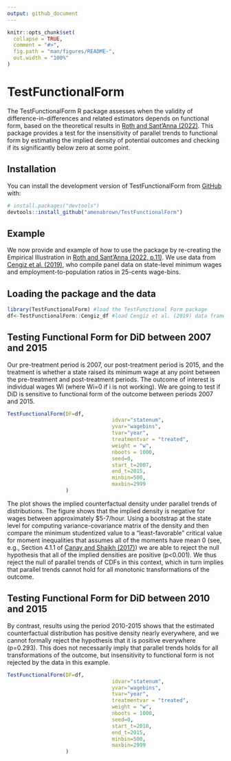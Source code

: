 ```yaml
---
output: github_document
---
```


<!-- README.md is generated from README.Rmd. Please edit that file -->

```r
knitr::opts_chunk$set(
  collapse = TRUE,
  comment = "#>",
  fig.path = "man/figures/README-",
  out.width = "100%"
)
```

# TestFunctionalForm

<!-- badges: start -->
<!-- badges: end -->

The TestFunctionalForm R package assesses when the validity of difference-in-differences and related estimators depends on functional form, based on the theoretical results in [Roth and Sant’Anna (2022)](https://jonathandroth.github.io/assets/files/2010.04814.pdf). This package provides a test for the insensitivity of parallel trends to functional form by estimating the implied density of potential outcomes and checking if its significantly below zero at some point.     

## Installation

You can install the development version of TestFunctionalForm from [GitHub](https://github.com/) with:

``` r
# install.packages("devtools")
devtools::install_github("amenabrown/TestFunctionalForm")
```

## Example

We now provide and example of how to use the package by re-creating the Empirical Illustration in [Roth and Sant’Anna (2022, p.11)](https://jonathandroth.github.io/assets/files/2010.04814.pdf). We
use data from [Cengiz et al. (2019)](https://doi.org/10.1093/qje/qjz014), who compile panel data on state-level minimum wages and employment-to-population ratios in 25-cents wage-bins.

## Loading the package and the data

```r
library(TestFunctionalForm) #load the TestFunctional Form package
df<-TestFunctionalForm::Cengiz_df #load Cengiz et al. (2019) data frame
```

## Testing Functional Form for DiD between 2007 and 2015  

Our pre-treatment period is 2007, our post-treatment period is 2015, and the treatment is whether a state raised its minimum wage at any point between the pre-treatment and post-treatment periods. The outcome of interest is individual wages Wi (where Wi=0 if i is not working). We are going to test if DiD is sensitive to functional form of the outcome between periods 2007 and 2015.
```r
TestFunctionalForm(DF=df,
                                  idvar="statenum", 
                                  yvar="wagebins",  
                                  tvar="year", 
                                  treatmentvar = "treated", 
                                  weight = "w", 
                                  nboots = 1000, 
                                  seed=0, 
                                  start_t=2007, 
                                  end_t=2015, 
                                  minbin=500, 
                                  maxbin=2999
                   )
```
The plot shows the implied counterfactual density under parallel trends of distributions. The figure shows that the implied density is negative for wages between approximately $5-7/hour. Using a bootstrap at the state level for computing variance-covariance matrix of the density and then compare the minimum studentized value to a “least-favorable” critical value for moment inequalities that assumes all of the moments have mean 0 (see, e.g., Section 4.1.1 of [Canay and Shaikh (2017)](https://www.econstor.eu/bitstream/10419/130095/1/846741482.pdf)) we are able to reject the null hypothesis that all of the implied densities are positive (p<0.001). We thus reject the null of parallel trends of CDFs in this context, which in turn implies that parallel trends cannot hold for all monotonic transformations of the outcome.

## Testing Functional Form for DiD between 2010 and 2015

By contrast, results using the period 2010-2015 shows that the estimated counterfactual distribution has
positive density nearly everywhere, and we cannot formally reject the hypothesis that it is
positive everywhere (p=0.293). This does not necessarily imply that parallel trends holds
for all transformations of the outcome, but insensitivity to functional form is not rejected by
the data in this example.
```r
TestFunctionalForm(DF=df,
                                  idvar="statenum", 
                                  yvar="wagebins",  
                                  tvar="year", 
                                  treatmentvar = "treated", 
                                  weight = "w", 
                                  nboots = 1000, 
                                  seed=0, 
                                  start_t=2010, 
                                  end_t=2015, 
                                  minbin=500, 
                                  maxbin=2999
                   )
```
